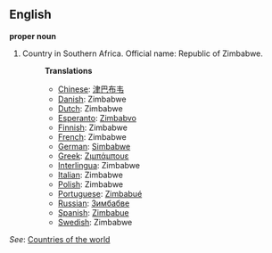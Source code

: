 ==English==

'''proper noun'''

# Country in Southern Africa. Official name: Republic of Zimbabwe.
#:'''Translations'''
#:*[[Chinese]]: [[津巴布韦]]
#:*[[Danish]]: Zimbabwe
#:*[[Dutch]]: Zimbabwe
#:*[[Esperanto]]: [[Zimbabvo]]
#:*[[Finnish]]: Zimbabwe
#:*[[French]]: Zimbabwe
#:*[[German]]: [[Simbabwe]]
#:*[[Greek]]: [[Ζιμπάμπουε]]
#:*[[Interlingua]]: Zimbabwe
#:*[[Italian]]: Zimbabwe
#:*[[Polish]]: Zimbabwe
#:*[[Portuguese]]: [[Zimbabué]]
#:*[[Russian]]: [[Зимбабве]]
#:*[[Spanish]]: [[Zimbabue]]
#:*[[Swedish]]: Zimbabwe

''See'': [[Countries of the world]]